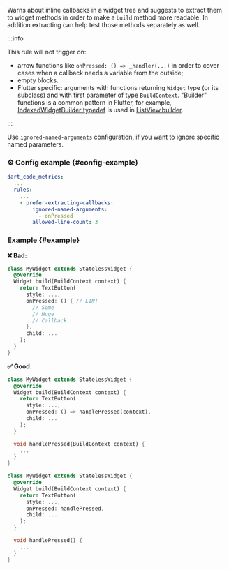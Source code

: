 
<RuleDetails version="4.0.0" severity="style" hasConfig />

Warns about inline callbacks in a widget tree and suggests to extract them to widget methods in order to make a `build` method more readable. In addition extracting can help test those methods separately as well.

:::info

This rule will not trigger on:

- arrow functions like `onPressed: () => _handler(...)` in order to cover cases when a callback needs a variable from the outside;
- empty blocks.
- Flutter specific: arguments with functions returning `Widget` type (or its subclass) and with first parameter of type `BuildContext`. "Builder" functions is a common pattern in Flutter, for example, [IndexedWidgetBuilder typedef](https://api.flutter.dev/flutter/widgets/IndexedWidgetBuilder.html) is used in [ListView.builder](https://api.flutter.dev/flutter/widgets/ListView/ListView.builder.html).

:::

Use `ignored-named-arguments` configuration, if you want to ignore specific named parameters.

### ⚙️ Config example {#config-example}

```yaml
dart_code_metrics:
  ...
  rules:
    ...
    - prefer-extracting-callbacks:
        ignored-named-arguments:
          - onPressed
        allowed-line-count: 3
```

### Example {#example}

**❌ Bad:**

```dart
class MyWidget extends StatelessWidget {
  @override
  Widget build(BuildContext context) {
    return TextButton(
      style: ...,
      onPressed: () { // LINT
        // Some
        // Huge
        // Callback
      },
      child: ...
    );
  }
}
```

**✅ Good:**

```dart
class MyWidget extends StatelessWidget {
  @override
  Widget build(BuildContext context) {
    return TextButton(
      style: ...,
      onPressed: () => handlePressed(context),
      child: ...
    );
  }

  void handlePressed(BuildContext context) {
    ...
  }
}

class MyWidget extends StatelessWidget {
  @override
  Widget build(BuildContext context) {
    return TextButton(
      style: ...,
      onPressed: handlePressed,
      child: ...
    );
  }

  void handlePressed() {
    ...
  }
}
```
